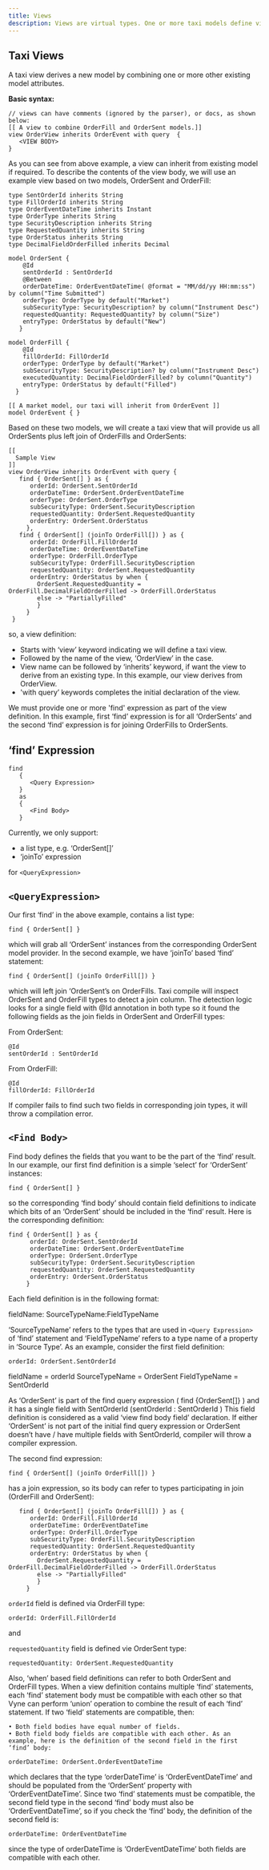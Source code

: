 ```yaml
---
title: Views
description: Views are virtual types. One or more taxi models define views contents by means of find expressions.
---
```





## Taxi Views

A taxi view derives a new model by combining one or more other existing model attributes.


**Basic syntax:**
```
// views can have comments (ignored by the parser), or docs, as shown below:
[[ A view to combine OrderFill and OrderSent models.]]
view OrderView inherits OrderEvent with query  {
   <VIEW BODY>
}
```

As you can see from above example, a view can inherit from existing model if required. To describe the contents of the view body, we will use an example view based on two models, OrderSent and OrderFill:

```
type SentOrderId inherits String
type FillOrderId inherits String
type OrderEventDateTime inherits Instant
type OrderType inherits String
type SecurityDescription inherits String
type RequestedQuantity inherits String
type OrderStatus inherits String
type DecimalFieldOrderFilled inherits Decimal

model OrderSent {
    @Id
    sentOrderId : SentOrderId
    @Between
	orderDateTime: OrderEventDateTime( @format = "MM/dd/yy HH:mm:ss") by column("Time Submitted")
    orderType: OrderType by default("Market")
    subSecurityType: SecurityDescription? by column("Instrument Desc")
    requestedQuantity: RequestedQuantity? by column("Size")
    entryType: OrderStatus by default("New")
   }

model OrderFill {
    @Id
    fillOrderId: FillOrderId
    orderType: OrderType by default("Market")
    subSecurityType: SecurityDescription? by column("Instrument Desc")
    executedQuantity: DecimalFieldOrderFilled? by column("Quantity")
    entryType: OrderStatus by default("Filled")
  }

[[ A market model, our taxi will inherit from OrderEvent ]]
model OrderEvent { }
```

Based on these two models, we will create a taxi view that will provide us all OrderSents plus left join of OrderFills and OrderSents:

```
[[
  Sample View
]]
view OrderView inherits OrderEvent with query {
   find { OrderSent[] } as {
      orderId: OrderSent.SentOrderId
      orderDateTime: OrderSent.OrderEventDateTime
      orderType: OrderSent.OrderType
      subSecurityType: OrderSent.SecurityDescription
      requestedQuantity: OrderSent.RequestedQuantity
      orderEntry: OrderSent.OrderStatus
     },
   find { OrderSent[] (joinTo OrderFill[]) } as {
      orderId: OrderFill.FillOrderId
      orderDateTime: OrderEventDateTime
      orderType: OrderFill.OrderType
      subSecurityType: OrderFill.SecurityDescription
      requestedQuantity: OrderSent.RequestedQuantity
      orderEntry: OrderStatus by when {
        OrderSent.RequestedQuantity = OrderFill.DecimalFieldOrderFilled -> OrderFill.OrderStatus
        else -> "PartiallyFilled"
        }
     }
 }
```

so, a view definition:

- Starts with ‘view’ keyword indicating we will define a taxi view.
- Followed by the name of the view, ‘OrderView’ in the case.
- View name can be followed by ‘inherits’ keyword, if want the view to derive from an existing type. In this example, our view derives from OrderView.
- 'with query’ keywords completes the initial declaration of the view.

 We must provide one or more 'find' expression as part of the view definition. In this example, first ‘find’ expression is for all ‘OrderSents’ and the second ‘find’ expression is for joining OrderFills to OrderSents.

## ‘find’ Expression

```
find  
   { 
      <Query Expression> 
   } 
   as 
   { 
      <Find Body>
   }
```


Currently, we only support:
- a list type, e.g. ‘OrderSent[]’
- ‘joinTo’ expression

for ```<QueryExpression>```

## ```<QueryExpression>```

Our first ‘find’ in the above example, contains a list type:

```find { OrderSent[] }```

which will grab all ‘OrderSent’ instances from the corresponding OrderSent model provider.
In the second example, we have ‘joinTo’ based ‘find’ statement:

```find { OrderSent[] (joinTo OrderFill[]) }```

which will left join ‘OrderSent’s on OrderFills. Taxi compile will inspect OrderSent and OrderFill types to detect a join column. The detection logic looks for a single field with @Id annotation in both type so it found the following fields as the join fields in OrderSent and OrderFill types:

From OrderSent:

```
@Id
sentOrderId : SentOrderId
```

From OrderFill:

```
@Id
fillOrderId: FillOrderId
```

If compiler fails to find such two fields in corresponding join types, it will throw a compilation error.

## ```<Find Body>```

Find body defines the fields that you want to be the part of the ‘find’ result. In our example, our first find definition is a simple ‘select’ for ‘OrderSent’ instances:

```find { OrderSent[] }```

so the corresponding ‘find body’ should contain field definitions to indicate  which bits of an ‘OrderSent’ should be included in the ‘find’ result. Here is the corresponding definition:

```
find { OrderSent[] } as {
      orderId: OrderSent.SentOrderId
      orderDateTime: OrderSent.OrderEventDateTime
      orderType: OrderSent.OrderType
      subSecurityType: OrderSent.SecurityDescription
      requestedQuantity: OrderSent.RequestedQuantity
      orderEntry: OrderSent.OrderStatus
     }
```

Each field definition is in the following format:

fieldName: SourceTypeName:FieldTypeName

‘SourceTypeName’ refers to the types that are used in ```<Query Expression>``` of ‘find’ statement and ‘FieldTypeName’ refers to a type name of a property in ‘Source Type’. 
As an example, consider the first field definition:

```
orderId: OrderSent.SentOrderId
```

fieldName = orderId
SourceTypeName = OrderSent
FieldTypeName = SentOrderId

As ‘OrderSent’ is part of the find query expression ( find {OrderSent[]} ) and it has a single field with 
SentOrderId (sentOrderId : SentOrderId )
This field definition is considered as a valid ‘view find body field’ declaration. If either ‘OrderSent’ is not part of the initial find query expression or OrderSent doesn’t have / have multiple fields with SentOrderId, compiler will throw a compiler expression.


The second find expression:


```find { OrderSent[] (joinTo OrderFill[]) }```

has a join expression, so its body can refer to types participating in join (OrderFill and OrderSent):

```
   find { OrderSent[] (joinTo OrderFill[]) } as {
      orderId: OrderFill.FillOrderId
      orderDateTime: OrderEventDateTime
      orderType: OrderFill.OrderType
      subSecurityType: OrderFill.SecurityDescription
      requestedQuantity: OrderSent.RequestedQuantity
      orderEntry: OrderStatus by when {
        OrderSent.RequestedQuantity = OrderFill.DecimalFieldOrderFilled -> OrderFill.OrderStatus
        else -> "PartiallyFilled"
        }
     }
```

```orderId``` field is defined via OrderFill type:

```orderId: OrderFill.FillOrderId```

and

```requestedQuantity``` field is defined vie OrderSent type:

```requestedQuantity: OrderSent.RequestedQuantity```

Also, ‘when’ based field definitions can refer to both OrderSent and OrderFill types.
When a view definition contains multiple ‘find’ statements, each ‘find’ statement body must be compatible with each other so that Vyne can perform ‘union’ operation to combine the result of each ‘find’ statement. If two ‘field’ statements are compatible, then:

    • Both field bodies have equal number of fields.
    • Both field body fields are compatible with each other. As an example, here is the definition of the second field in the first ‘find’ body:

```orderDateTime: OrderSent.OrderEventDateTime```

which declares that the type ‘orderDateTime’ is ‘OrderEventDateTime’ and should be populated from the ‘OrderSent’ property with ‘OrderEventDateTime’. Since two ‘find’ statements must be compatible, the second field type in the second ‘find’ body must also be ‘OrderEventDateTime’, so if you check the ‘find’ body, the definition of the second field is:

```orderDateTime: OrderEventDateTime```

since the type of orderDateTime is ‘OrderEventDateTime’ both fields are compatible with each other.
